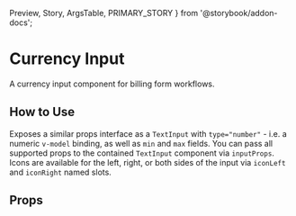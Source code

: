   Preview,
  Story,
  ArgsTable,
  PRIMARY_STORY
} from '@storybook/addon-docs';

# Currency Input

A currency input component for billing form workflows.

<Preview>
  <Story id="components-currency-input--primary" />
</Preview>

## How to Use

Exposes a similar props interface as a `TextInput` with `type="number"` - i.e. a numeric `v-model` binding, as well as `min` and `max` fields. You can pass all supported props to the contained `TextInput` component via `inputProps`.
Icons are available for the left, right, or both sides of the input via `iconLeft` and `iconRight` named slots.

## Props

<ArgsTable story={PRIMARY_STORY} />
